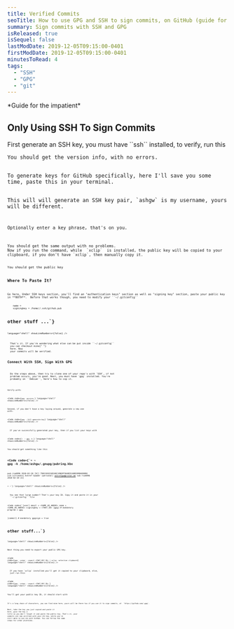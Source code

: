 ```yaml
---
title: Verified Commits
seoTitle: How to use GPG and SSH to sign commits, on GitHub (guide for the impatient)
summary: Sign commits with SSH and GPG
isReleased: true
isSequel: false
lastModDate: 2019-12-05T09:15:00-0401
firstModDate: 2019-12-05T09:15:00-0401
minutesToRead: 4
tags:
  - "SSH"
  - "GPG"
  - "git"
---
```


<C>
*Guide for the impatient*
</C>
<H2>Only Using SSH To Sign Commits</H2>
<C>First generate an SSH key, you must have ``ssh`` installed, to verify, run this</C>
<Code
  code={`ssh -V
`}
  language="shell"
  showLineNumbers={false}
/>
<C>
You should get the version info, with no errors.
</C>
<C>
To generate keys for GitHub specifically, here I'll save you some time, paste <L href="https://github.com/AshGw/dotfiles/blob/main/.ssh/_gh_gen.sh">this</L> in your terminal.
</C>
<C>
This will will generate an SSH key pair, `ashgw` is my username, yours will be different.
</C>
<Code
  code={`Generating public/private ed25519 key pair.
Created directory '/home/ashgw/.ssh'.
Enter passphrase (empty for no passphrase):`}
  language="shell"
  showLineNumbers={false}
/>
<C>
Optionally enter a key phrase, that's on you.
</C>
<Code
  code={`Your identification has been saved in /home/ashgw/.ssh/github
Your public key has been saved in /home/ashgw/.ssh/github.pub
The key fingerprint is:
SHA256:A7vCUer8pc+IPmTOHS5ULS4hOXX4SElUA0lbVj9SbgI ashgw@ashx
The key's randomart image is:
+--[ED25519 256]--+
|   +=*E.. .      |
|    *+.o +       |
|   +.+o.o =      |
|  + oo+o.+ .     |
|   oo+..S        |
|   +=.o. .       |
|   *=+...        |
|    =+o=         |
|   .oo+.o        |
+----[SHA256]-----+
Agent pid 3606
Identity added: /home/ashgw/.ssh/github (ashgw@ashx)
➜  ~`}
  language="shell"
  showLineNumbers={false}
/>
<C>
You should get the same output with no problems.
Now if you run the command, while  <L href="https://github.com/astrand/xclip">`xclip`</L>  is installed, the public key will be copied to your clipboard, if you don't have `xclip`, then manually copy it.
</C>
<Code
  code={`cat ~/.ssh/github.pub`}
  language="shell"
  showLineNumbers={false}
/>
<C>You should get the public key</C>
<Code
  code={`➜  ~ cat ~/.ssh/github.pub
ssh-ed25519 AAAAC3NzaC1lZDI1NTE5AAAAIMoih/l+dazF/waAOFry1h0i5kT4+cislDxfFRreE2I2 ashgw@ashx
➜  ~   `}
  language="shell"
  showLineNumbers={false}
/>
<H2>Where To Paste It?</H2>
<C>
Go <L href='https://github.com/settings/keys'>here</L>, Under SSH keys section, you'll find an "authentication keys" section as well as "signing key" section, paste your public key in **BOTH**.  Before that works though, you need to modify your ``~/.gitconfig``
</C>
<Code
  code={`[user]
    email = <YOUR_ACTUAL_VERIFIED_EMAIL_ON_GITHUB>
    name = <YOUR_NAME_CAN_BE_FAKE_THO>
	signingkey = /home/<YOUR_USERNAME_HERE>/.ssh/github.pub

# other stuff ...`}

language="shell"
showLineNumbers={false}
/>

<C>
  That's it. If you're wondering what else can be put inside ``~/.gitconfig``
  you can checkout mine{" "}
  <L href="https://github.com/AshGw/dotfiles/blob/main/.gitconfig">here</L>. Now
  your commits will be verified.
</C>
<H2>Connect With SSH, Sign With GPG</H2>
<C>
  Do the steps above, then try to clone one of your repo's with `SSH`, if not
  problem occurs, you're good. Next, you must have `gpg` installed. You're
  probably on ``Debian``, here's how to cop it.
</C>
<Code
  code={`sudo apt update && install gnupg`}
  language="shell"
  showLineNumbers={false}
/>

<C>Verify with:</C>

<Code code={`gpg -version `} language="shell" showLineNumbers={false} />

<C>Second, if you don't have a key laying around, generate a new one with:</C>

<Code
  code={`gpg --full-generate-key`}
  language="shell"
  showLineNumbers={false}
/>

<C>
  If you've successfully generated your key, then if you list your keys with
</C>

<Code code={`➜  ~ gpg -k `} language="shell" showLineNumbers={false} />

<C>You should get something like this</C>

<Code
  code={`➜  ~ gpg -k
/home/ashgw/.gnupg/pubring.kbx
------------------------------
pub   rsa4096 2018-02-20 [SC]
      79821E0224D34EC4969FF6A8E5168EE090AE80D0
uid           [ultimate] Ashref Gwader (personal) <ashrefgw@proton.me>
sub   rsa4096 2018-02-20 [E]

➜ ~`}
language="shell"
showLineNumbers={false}
/>

<C>
  You see that large number? That's your key ID. Copy it and paste it in your
  ``~/.gitconfig`` file
</C>

<Code
  code={`[user]
    email = <SAME_AS_ABOVE>
    name = <SAME_AS_ABOVE>
    signingkey =  <THAT_ID>
[gpg] # mandatory 
    program = gpg

[commit] # mandatory
gpgsign = true

# other stuff...`}

language="shell"
showLineNumbers={false}
/>

<C>Next thing you need to export your public GPG key.</C>

<Code
  code={`gpg --armor --export <THAT_KEY_ID> | xclip -selection clipboard`}
  language="shell"
  showLineNumbers={false}
/>

<C>
  If you have `xclip` installed you'll get it copied to your clipboard, else,
  just run this
</C>

<Code
  code={`gpg --armor --export <THAT_KEY_ID> `}
  language="shell"
  showLineNumbers={false}
/>

<C>
You'll get your public key ID, it should start with
</C>
<Code
  code={`-----BEGIN PGP PUBLIC KEY BLOCK-----`}
  language="shell"
  showLineNumbers={false}
/>
<C>
It's a long chain of characters, you can find mine <L href="https://github.com/ashgw.gpg">here</L>, yours will be there too if you use it to sign commits, at  `https://github.com/<YOUR_USERNAME>.gpg`.

Next, take the key you just copied and paste it <L href='https://github.com/settings/gpg/new'>here</L>, give the key a title so you don't forget it and paste the public key.
That's it, your commits are now verified with your `GPG` key, while you're still able to use `SSH` with GitHub. You can follow the same steps for other platforms.

</C>
